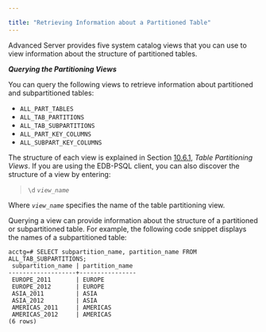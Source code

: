 ---

title: "Retrieving Information about a Partitioned Table"
---

<div id="retrieving_information_about_a_partitioned_table" class="registered_link"></div>

Advanced Server provides five system catalog views that you can use to view information about the structure of partitioned tables.

***Querying the Partitioning Views***

You can query the following views to retrieve information about partitioned and subpartitioned tables:

- `ALL_PART_TABLES`
- `ALL_TAB_PARTITIONS`
- `ALL_TAB_SUBPARTITIONS`
- `ALL_PART_KEY_COLUMNS`
- `ALL_SUBPART_KEY_COLUMNS`

The structure of each view is explained in Section [10.6.1](https://www.enterprisedb.com/edb-docs/d/edb-postgres-advanced-server/user-guides/database-compatibility-for-oracle-developers-guide/11/Database_Compatibility_for_Oracle_Developers_Guide.1.122.html#), *Table Partitioning Views*. If you are using the EDB-PSQL client, you can also discover the structure of a view by entering:

> `\d` *`view_name`*

Where *`view_name`* specifies the name of the table partitioning view.

Querying a view can provide information about the structure of a partitioned or subpartitioned table. For example, the following code snippet displays the names of a subpartitioned table:

```
acctg=# SELECT subpartition_name, partition_name FROM ALL_TAB_SUBPARTITIONS;
 subpartition_name | partition_name
-------------------+----------------
 EUROPE_2011       | EUROPE
 EUROPE_2012       | EUROPE
 ASIA_2011         | ASIA
 ASIA_2012         | ASIA
 AMERICAS_2011     | AMERICAS
 AMERICAS_2012     | AMERICAS
(6 rows)
```


